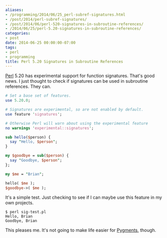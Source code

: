 ```yaml
---
aliases:
- /programming/2014/06/25_perl-subref-signatures.html
- /post/2014/perl-subref-signatures/
- /post/2014/06/perl-520-signatures-in-subroutine-references/
- /2014/06/25/perl-5.20-signatures-in-subroutine-references/
categories:
- post
date: 2014-06-25 00:00:00-07:00
tags:
- perl
- programming
title: Perl 5.20 Signatures in Subroutine References
---
```


[Perl]: http://perl.org
[Perl][] 5.20 has experimental support for function signatures. That's good 
news. I just thought to check if signatures can be used in subroutine 
references. They can.

```perl
# Set a base set of features.
use 5.20.0;

# Signatures are experimental, so are not enabled by default.
use feature 'signatures';

# Otherwise Perl will warn about using the experimental feature
no warnings 'experimental::signatures';

sub hello($person) {
  say "Hello, $person";
}

my $goodbye = sub($person) {
  say "Goodbye, $person";
};

my $me = "Brian";

hello( $me );
$goodbye->( $me );
```

It's a simple test. Just checking to see if I can maybe use this feature in 
my own projects.

```console
$ perl sig-test.pl
Hello, Brian
Goodbye, Brian
```

[Pygments]: http://pygments.org/

This pleases me. It's not going to make life easier for [Pygments][], though.
